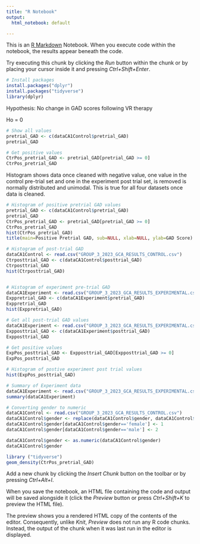 ```yaml
---
title: "R Notebook"
output:
  html_notebook: default

---
```


This is an [R Markdown](http://rmarkdown.rstudio.com) Notebook. When you execute code within the notebook, the results appear beneath the code. 

Try executing this chunk by clicking the *Run* button within the chunk or by placing your cursor inside it and pressing *Ctrl+Shift+Enter*. 
```r
# Install packages
install.packages("dplyr")
install.packages("tidyverse")
library(dplyr)

```
Hypothesis: No change in GAD scores following VR therapy

Ho = 0

```r
# Show all values
pretrial_GAD <- c(dataCA1Control$pretrial_GAD)
pretrial_GAD

```


```r
# Get positive values
CtrPos_pretrial_GAD <- pretrial_GAD[pretrial_GAD >= 0]
CtrPos_pretrial_GAD

```
Histogram shows data once cleaned with negative value, one value in the control pre-trial set and one in the experiment post trial set, is removed is normally distributed and unimodal. This is true for all four datasets once data is cleaned.

```r
# Histogram of positive pretrial GAD values
pretrial_GAD <- c(dataCA1Control$pretrial_GAD)
pretrial_GAD
CtrPos_pretrial_GAD <- pretrial_GAD[pretrial_GAD >= 0]
CtrPos_pretrial_GAD
hist(CtrPos_pretrial_GAD)
title(main=Positive Pretrial GAD, sub=NULL, xlab=NULL, ylab=GAD Score)

```



```r
# Histogram of post-trial GAD
dataCA1Control <- read.csv("GROUP_3_2023_GCA_RESULTS_CONTROL.csv")
Ctrposttrial_GAD <- c(dataCA1Control$posttrial_GAD)
Ctrposttrial_GAD
hist(Ctrposttrial_GAD)



```
```r
# Histogram of experiment pre-trial GAD
dataCA1Experiment <- read.csv("GROUP_3_2023_GCA_RESULTS_EXPERIMENTAL.csv")
Exppretrial_GAD <- c(dataCA1Experiment$pretrial_GAD)
Exppretrial_GAD
hist(Exppretrial_GAD)

```


```r
# Get all post-trial GAD values
dataCA1Experiment <- read.csv("GROUP_3_2023_GCA_RESULTS_EXPERIMENTAL.csv")
Expposttrial_GAD <- c(dataCA1Experiment$posttrial_GAD)
Expposttrial_GAD

```
```r
# Get positive values
ExpPos_posttrial_GAD <- Expposttrial_GAD[Expposttrial_GAD >= 0]
ExpPos_posttrial_GAD
```
```r
# Histogram of postive experiment post trial values
hist(ExpPos_posttrial_GAD)

```

```r
# Summary of Experiment data
dataCA1Experiment <- read.csv("GROUP_3_2023_GCA_RESULTS_EXPERIMENTAL.csv")
summary(dataCA1Experiment)
```
```r
# Converting gender to numeric
dataCA1Control <- read.csv("GROUP_3_2023_GCA_RESULTS_CONTROL.csv")
dataCA1Control$gender <- replace(dataCA1Control$gender, dataCA1Control$gender == "F","female")
dataCA1Control$gender[dataCA1Control$gender=='female'] <- 1
dataCA1Control$gender[dataCA1Control$gender=='male'] <- 2

dataCA1Control$gender <- as.numeric(dataCA1Control$gender)
dataCA1Control$gender


```
```r
library ("tidyverse")
geom_density(CtrPos_pretrial_GAD)

```


Add a new chunk by clicking the *Insert Chunk* button on the toolbar or by pressing *Ctrl+Alt+I*.

When you save the notebook, an HTML file containing the code and output will be saved alongside it (click the *Preview* button or press *Ctrl+Shift+K* to preview the HTML file).

The preview shows you a rendered HTML copy of the contents of the editor. Consequently, unlike *Knit*, *Preview* does not run any R code chunks. Instead, the output of the chunk when it was last run in the editor is displayed.
